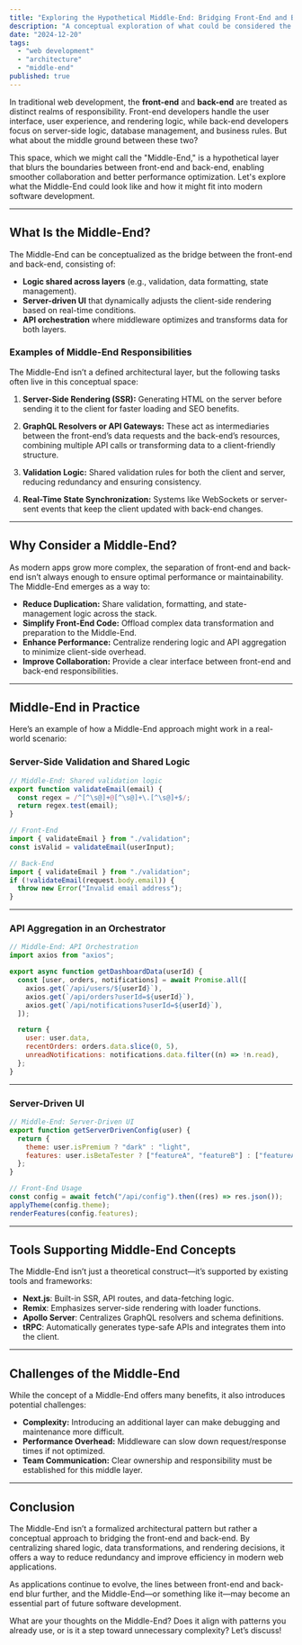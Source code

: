 ```yaml
---
title: "Exploring the Hypothetical Middle-End: Bridging Front-End and Back-End"
description: "A conceptual exploration of what could be considered the 'Middle-End,' the zone between the front-end and back-end in modern software development."
date: "2024-12-20"
tags:
  - "web development"
  - "architecture"
  - "middle-end"
published: true
---
```


In traditional web development, the **front-end** and **back-end** are treated as distinct realms of responsibility. Front-end developers handle the user interface, user experience, and rendering logic, while back-end developers focus on server-side logic, database management, and business rules. But what about the middle ground between these two?

This space, which we might call the "Middle-End," is a hypothetical layer that blurs the boundaries between front-end and back-end, enabling smoother collaboration and better performance optimization. Let's explore what the Middle-End could look like and how it might fit into modern software development.

---

## What Is the Middle-End?

The Middle-End can be conceptualized as the bridge between the front-end and back-end, consisting of:

- **Logic shared across layers** (e.g., validation, data formatting, state management).
- **Server-driven UI** that dynamically adjusts the client-side rendering based on real-time conditions.
- **API orchestration** where middleware optimizes and transforms data for both layers.

### Examples of Middle-End Responsibilities

The Middle-End isn’t a defined architectural layer, but the following tasks often live in this conceptual space:

1. **Server-Side Rendering (SSR):**
   Generating HTML on the server before sending it to the client for faster loading and SEO benefits.

2. **GraphQL Resolvers or API Gateways:**
   These act as intermediaries between the front-end’s data requests and the back-end’s resources, combining multiple API calls or transforming data to a client-friendly structure.

3. **Validation Logic:**
   Shared validation rules for both the client and server, reducing redundancy and ensuring consistency.

4. **Real-Time State Synchronization:**
   Systems like WebSockets or server-sent events that keep the client updated with back-end changes.

---

## Why Consider a Middle-End?

As modern apps grow more complex, the separation of front-end and back-end isn’t always enough to ensure optimal performance or maintainability. The Middle-End emerges as a way to:

- **Reduce Duplication:** Share validation, formatting, and state-management logic across the stack.
- **Simplify Front-End Code:** Offload complex data transformation and preparation to the Middle-End.
- **Enhance Performance:** Centralize rendering logic and API aggregation to minimize client-side overhead.
- **Improve Collaboration:** Provide a clear interface between front-end and back-end responsibilities.

---

## Middle-End in Practice

Here’s an example of how a Middle-End approach might work in a real-world scenario:

### Server-Side Validation and Shared Logic

```js
// Middle-End: Shared validation logic
export function validateEmail(email) {
  const regex = /^[^\s@]+@[^\s@]+\.[^\s@]+$/;
  return regex.test(email);
}

// Front-End
import { validateEmail } from "./validation";
const isValid = validateEmail(userInput);

// Back-End
import { validateEmail } from "./validation";
if (!validateEmail(request.body.email)) {
  throw new Error("Invalid email address");
}
```

---

### API Aggregation in an Orchestrator

```js
// Middle-End: API Orchestration
import axios from "axios";

export async function getDashboardData(userId) {
  const [user, orders, notifications] = await Promise.all([
    axios.get(`/api/users/${userId}`),
    axios.get(`/api/orders?userId=${userId}`),
    axios.get(`/api/notifications?userId=${userId}`),
  ]);

  return {
    user: user.data,
    recentOrders: orders.data.slice(0, 5),
    unreadNotifications: notifications.data.filter((n) => !n.read),
  };
}
```

---

### Server-Driven UI

```js
// Middle-End: Server-Driven UI
export function getServerDrivenConfig(user) {
  return {
    theme: user.isPremium ? "dark" : "light",
    features: user.isBetaTester ? ["featureA", "featureB"] : ["featureA"],
  };
}

// Front-End Usage
const config = await fetch("/api/config").then((res) => res.json());
applyTheme(config.theme);
renderFeatures(config.features);
```

---

## Tools Supporting Middle-End Concepts

The Middle-End isn’t just a theoretical construct—it’s supported by existing tools and frameworks:

- **Next.js**: Built-in SSR, API routes, and data-fetching logic.
- **Remix**: Emphasizes server-side rendering with loader functions.
- **Apollo Server**: Centralizes GraphQL resolvers and schema definitions.
- **tRPC**: Automatically generates type-safe APIs and integrates them into the client.

---

## Challenges of the Middle-End

While the concept of a Middle-End offers many benefits, it also introduces potential challenges:

- **Complexity:** Introducing an additional layer can make debugging and maintenance more difficult.
- **Performance Overhead:** Middleware can slow down request/response times if not optimized.
- **Team Communication:** Clear ownership and responsibility must be established for this middle layer.

---

## Conclusion

The Middle-End isn’t a formalized architectural pattern but rather a conceptual approach to bridging the front-end and back-end. By centralizing shared logic, data transformations, and rendering decisions, it offers a way to reduce redundancy and improve efficiency in modern web applications.

As applications continue to evolve, the lines between front-end and back-end blur further, and the Middle-End—or something like it—may become an essential part of future software development.

What are your thoughts on the Middle-End? Does it align with patterns you already use, or is it a step toward unnecessary complexity? Let’s discuss!
